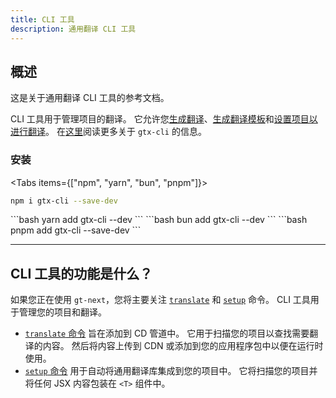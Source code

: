 ```yaml
---
title: CLI 工具
description: 通用翻译 CLI 工具
---
```


## 概述

这是关于通用翻译 CLI 工具的参考文档。

CLI 工具用于管理项目的翻译。
它允许您[生成翻译](/docs/cli/translate)、[生成翻译模板](/docs/cli/generate)和[设置项目以进行翻译](/docs/cli/setup)。
在[这里](/docs/cli)阅读更多关于 `gtx-cli` 的信息。

### 安装

<Tabs items={["npm", "yarn", "bun", "pnpm"]}>
  <Tab value="npm">
  ```bash 
  npm i gtx-cli --save-dev
  ``` 
  </Tab>
  <Tab value="yarn">
  ```bash 
  yarn add gtx-cli --dev
  ```
  </Tab>
  <Tab value="bun">
  ```bash 
  bun add gtx-cli --dev
  ```
  </Tab>
  <Tab value="pnpm">
  ```bash 
  pnpm add gtx-cli --save-dev
  ```
  </Tab>
</Tabs>

---

## CLI 工具的功能是什么？

如果您正在使用 `gt-next`，您将主要关注 [`translate`](/docs/cli/translate) 和 [`setup`](/docs/cli/setup) 命令。
CLI 工具用于管理您的项目和翻译。

 * [`translate` 命令](/docs/cli/translate) 旨在添加到 CD 管道中。
   它用于扫描您的项目以查找需要翻译的内容。
   然后将内容上传到 CDN 或添加到您的应用程序包中以便在运行时使用。
 * [`setup` 命令](/docs/cli/setup) 用于自动将通用翻译库集成到您的项目中。
   它将扫描您的项目并将任何 JSX 内容包装在 `<T>` 组件中。

